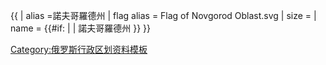 {{ {{{1<noinclude>|country showdata</noinclude>}}}
| alias =諾夫哥羅德州
| flag alias = Flag of Novgorod Oblast.svg
| size = {{{size|}}}
| name = {{#if: {{{name|}}} | {{{name|}}} | 諾夫哥羅德州 }}
}}<noinclude>
[[Category:俄罗斯行政区划资料模板]]
</noinclude>